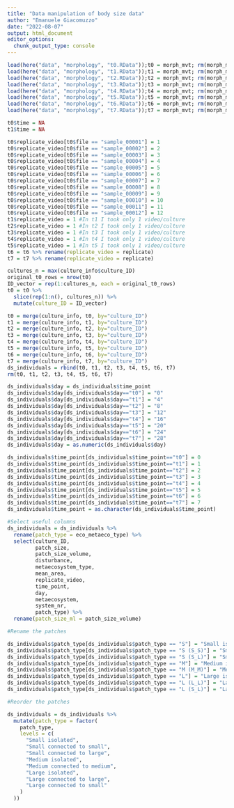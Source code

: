 ```yaml
---
title: "Data manipulation of body size data"
author: "Emanuele Giacomuzzo"
date: "2022-08-07"
output: html_document
editor_options: 
  chunk_output_type: console
---
```


```r
load(here("data", "morphology", "t0.RData"));t0 = morph_mvt; rm(morph_mvt)
load(here("data", "morphology", "t1.RData"));t1 = morph_mvt; rm(morph_mvt)
load(here("data", "morphology", "t2.RData"));t2 = morph_mvt; rm(morph_mvt)
load(here("data", "morphology", "t3.RData"));t3 = morph_mvt; rm(morph_mvt)
load(here("data", "morphology", "t4.RData"));t4 = morph_mvt; rm(morph_mvt)
load(here("data", "morphology", "t5.RData"));t5 = morph_mvt; rm(morph_mvt)
load(here("data", "morphology", "t6.RData"));t6 = morph_mvt; rm(morph_mvt)
load(here("data", "morphology", "t7.RData"));t7 = morph_mvt; rm(morph_mvt)
```

```r
t0$time = NA
t1$time = NA

t0$replicate_video[t0$file == "sample_00001"] = 1
t0$replicate_video[t0$file == "sample_00002"] = 2
t0$replicate_video[t0$file == "sample_00003"] = 3
t0$replicate_video[t0$file == "sample_00004"] = 4
t0$replicate_video[t0$file == "sample_00005"] = 5
t0$replicate_video[t0$file == "sample_00006"] = 6
t0$replicate_video[t0$file == "sample_00007"] = 7
t0$replicate_video[t0$file == "sample_00008"] = 8
t0$replicate_video[t0$file == "sample_00009"] = 9
t0$replicate_video[t0$file == "sample_00010"] = 10
t0$replicate_video[t0$file == "sample_00011"] = 11
t0$replicate_video[t0$file == "sample_00012"] = 12
t1$replicate_video = 1 #In t1 I took only 1 video/culture
t2$replicate_video = 1 #In t2 I took only 1 video/culture
t3$replicate_video = 1 #In t3 I took only 1 video/culture
t4$replicate_video = 1 #In t4 I took only 1 video/culture
t5$replicate_video = 1 #In t5 I took only 1 video/culture
t6 = t6 %>% rename(replicate_video = replicate)
t7 = t7 %>% rename(replicate_video = replicate)
```

```r
cultures_n = max(culture_info$culture_ID)
original_t0_rows = nrow(t0)
ID_vector = rep(1:cultures_n, each = original_t0_rows)
t0 = t0 %>%
  slice(rep(1:n(), cultures_n)) %>%
  mutate(culture_ID = ID_vector)

t0 = merge(culture_info, t0, by="culture_ID")
t1 = merge(culture_info, t1, by="culture_ID")
t2 = merge(culture_info, t2, by="culture_ID")
t3 = merge(culture_info, t3, by="culture_ID")
t4 = merge(culture_info, t4, by="culture_ID")
t5 = merge(culture_info, t5, by="culture_ID")
t6 = merge(culture_info, t6, by="culture_ID")
t7 = merge(culture_info, t7, by="culture_ID")
ds_individuals = rbind(t0, t1, t2, t3, t4, t5, t6, t7)
rm(t0, t1, t2, t3, t4, t5, t6, t7)
```

```r
ds_individuals$day = ds_individuals$time_point
ds_individuals$day[ds_individuals$day=="t0"] = "0"
ds_individuals$day[ds_individuals$day=="t1"] = "4"
ds_individuals$day[ds_individuals$day=="t2"] = "8"
ds_individuals$day[ds_individuals$day=="t3"] = "12"
ds_individuals$day[ds_individuals$day=="t4"] = "16"
ds_individuals$day[ds_individuals$day=="t5"] = "20"
ds_individuals$day[ds_individuals$day=="t6"] = "24"
ds_individuals$day[ds_individuals$day=="t7"] = "28"
ds_individuals$day = as.numeric(ds_individuals$day)

ds_individuals$time_point[ds_individuals$time_point=="t0"] = 0
ds_individuals$time_point[ds_individuals$time_point=="t1"] = 1
ds_individuals$time_point[ds_individuals$time_point=="t2"] = 2
ds_individuals$time_point[ds_individuals$time_point=="t3"] = 3
ds_individuals$time_point[ds_individuals$time_point=="t4"] = 4
ds_individuals$time_point[ds_individuals$time_point=="t5"] = 5
ds_individuals$time_point[ds_individuals$time_point=="t6"] = 6
ds_individuals$time_point[ds_individuals$time_point=="t7"] = 7
ds_individuals$time_point = as.character(ds_individuals$time_point)

#Select useful columns
ds_individuals = ds_individuals %>% 
  rename(patch_type = eco_metaeco_type) %>%
  select(culture_ID, 
         patch_size, 
         patch_size_volume,
         disturbance, 
         metaecosystem_type, 
         mean_area, 
         replicate_video, 
         time_point,
         day, 
         metaecosystem, 
         system_nr, 
         patch_type) %>%
  rename(patch_size_ml = patch_size_volume)
```

```r
#Rename the patches

ds_individuals$patch_type[ds_individuals$patch_type == "S"] = "Small isolated"
ds_individuals$patch_type[ds_individuals$patch_type == "S (S_S)"] = "Small connected to small"
ds_individuals$patch_type[ds_individuals$patch_type == "S (S_L)"] = "Small connected to large"
ds_individuals$patch_type[ds_individuals$patch_type == "M"] = "Medium isolated"
ds_individuals$patch_type[ds_individuals$patch_type == "M (M_M)"] = "Medium connected to medium"
ds_individuals$patch_type[ds_individuals$patch_type == "L"] = "Large isolated"
ds_individuals$patch_type[ds_individuals$patch_type == "L (L_L)"] = "Large connected to large"
ds_individuals$patch_type[ds_individuals$patch_type == "L (S_L)"] = "Large connected to small"

#Reorder the patches

ds_individuals = ds_individuals %>%
  mutate(patch_type = factor(
    patch_type,
    levels = c(
      "Small isolated",
      "Small connected to small",
      "Small connected to large",
      "Medium isolated",
      "Medium connected to medium",
      "Large isolated",
      "Large connected to large",
      "Large connected to small"
    )
  ))
```